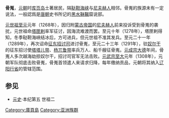 '''骨嵬'''，[[元朝|元朝]]时[[库页岛|库页岛]]土著居民，隔[[鞑靼海峡|鞑靼海峡]]与[[尼夫赫人|尼夫赫人]]相邻。骨嵬的族源未有一定说法，一般認爲是[[唐朝|唐朝]]史书所记的[[黑水靺鞨|黑水靺鞨]]窟说部。

[[元世祖|元世祖]][[至元_(忽必烈)|至元]]元年（1268年），因归附[[蒙古帝国|蒙古帝国]]的[[尼夫赫人|尼夫赫人]]前来投诉受到骨嵬的袭扰，元世祖命[[塔匣剌|塔匣剌]]率军征讨，因海流难渡而罢。至元十年（1278年），塔匣剌得知，冬季鞑靼海峡结冰后，方可进兵，但元世祖不准其发兵。至元二十一年（1289年），再次诏命[[征东招讨司|征东招讨司]]进讨骨嵬，至元二十三年（1291年），驻[[奴尔干|奴尔干]]的征东招讨使[[塔塔儿带|塔塔儿带]]、[[杨兀鲁带|杨兀鲁带]]率兵万人、船千艘征骨嵬。[[元成宗|元成宗]][[大德_(元成宗)|大德]]年间，骨嵬人多次越海劫掠奴尔干，招讨司官军无法击败。[[元武宗|元武宗]][[至大|至大]]元年（1308年），元朝军队彻底击败骨嵬，骨嵬首领遣人来请求归降，每年缴纳贡品，元朝将其纳入[[辽阳行省|辽阳行省]]的管辖范围。

==参见==
*[[元史|元史]]·本纪第五 世祖二
[[Category:庫頁島|Category:庫頁島]]
[[Category:亚洲族群|Category:亚洲族群]]
